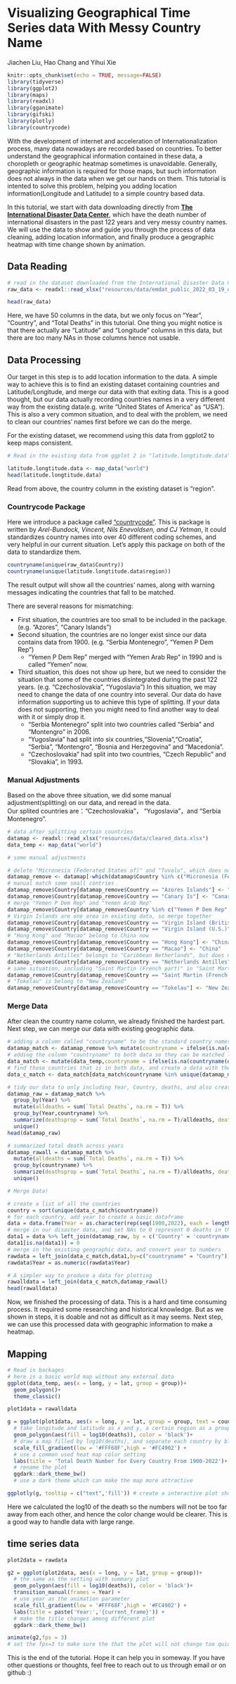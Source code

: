 # Visualizing Geographical Time Series data With Messy Country Name

Jiachen Liu, Hao Chang and Yihui Xie

```r
knitr::opts_chunk$set(echo = TRUE, message=FALSE)
library(tidyverse) 
library(ggplot2)
library(maps)
library(readxl)
library(gganimate)
library(gifski)
library(plotly)
library(countrycode)
```

With the development of internet and acceleration of Internationalization process, many data nowadays are recorded based on countries. To better understand the geographical information contained in these data, a choropleth or geographic heatmap sometimes is unavoidable. Generally, geographic information is required for those maps, but such information does not always in the data when we get our hands on them. This tutorial is intented to solve this problem, helping you adding location information(Longitude and Latitude) to a simple country based data.

In this tutorial, we start with data downloading directly from [**The International Disaster Data Center**](https://public.emdat.be/data), which have the death number of international disasters in the past 122 years and very messy country names. We will use the data to show and guide you through the process of data cleaning, adding location information, and finally produce a geographic heatmap with time change shown by animation.

## Data Reading

```r
# read in the dataset downloaded from the International Disaster Data Center
raw_data <- readxl::read_xlsx("resources/data/emdat_public_2022_03_19_query_uid-LV4CQy.xlsx")
```

```r
head(raw_data)
```
Here, we have 50 columns in the data, but we only focus on "Year", "Country", and "Total Deaths" in this tutorial. One thing you might notice is that there actually are "Latitude" and "Longitude" columns in this data, but there are too many NAs in those columns hence not usable.

## Data Processing

Our target in this step is to add location information to the data. A simple way to achieve this is to find an existing dataset containing countries and Latitude/Longitude, and merge our data with that exiting data. This is a good thought, but our data actually recording countries names in a very different way from the existing data(e.g. write "United States of America" as "USA"). This is also a very common situation, and to deal with the problem, we need to clean our countries' names first before we can do the merge.

For the existing dataset, we recommend using this data from ggplot2 to keep maps consistent. 

```r
# Read in the existing data from ggplot 2 in "latitude.longtitude.data"

latitude.longtitude.data <- map_data("world")
head(latitude.longtitude.data)
```

Read from above, the country column in the existing dataset is "region".

### Countrycode Package

Here we introduce a package called ["countrycode"](https://vincentarelbundock.github.io/countrycode/). This is package is written by *Arel-Bundock, Vincent, Nils Enevoldsen, and CJ Yetman*, it could standardizes country names into over 40 different coding schemes, and very helpful in our current situation. Let's apply this package on both of the data to standardize them. 

```r
countryname(unique(raw_data$Country))
countryname(unique(latitude.longtitude.data$region))
```

The result output will show all the countries' names, along with warning messages indicating the countries that fall to be matched.

There are several reasons for mismatching:  

* First situation, the countries are too small to be included in the package.(e.g. "Azores", "Canary Islands")
* Second situation, the countries are no longer exist since our data contains data from 1900. (e.g. "Serbia Montenegro", "Yemen P Dem Rep")
  + "Yemen P Dem Rep" merged with "Yemen Arab Rep" in 1990 and is called "Yemen" now.
* Third situation, this does not show up here, but we need to consider the situation that some of the countries disintegrated during the past 122 years. (e.g. "Czechoslovakia", "Yugoslavia") In this situation, we may need to change the data of one country into several. Our data do have information supporting us to achieve this type of splitting. If your data does not supporting, then you might need to find another way to deal with it or simply drop it. 
  + "Serbia Montenegro" split into two countries called "Serbia" and "Montengro" in 2006. 
  + "Yugoslavia" had split into six countries,"Slovenia","Croatia", "Serbia", "Montengro", "Bosnia and Herzegovina" and "Macedonia". 
  + "Czechoslovakia" had split into two countries, "Czech Republic" and "Slovakia", in 1993. 

### Manual Adjustments

Based on the above three situation, we did some manual adjustment(splitting) on our data, and reread in the data.   
Our splited countries are："Czechoslovakia"， "Yugoslavia"，and “Serbia Montenegro”.
```r
# data after splitting certain countries
datamap <- readxl::read_xlsx("resources/data/cleared_data.xlsx") 
data_temp <- map_data("world")

# some manual adjustments

# delete "Micronesia (Federated States of)" and "Tuvalu", which does not included in the existing data, hence do not have latitude and longitude information.
datamap_remove <- datamap[-which(datamap$Country %in% c("Micronesia (Federated States of)","Tuvalu")),]
# manual match some small contries 
datamap_remove$Country[datamap_remove$Country == "Azores Islands"] <- "Azores"
datamap_remove$Country[datamap_remove$Country == "Canary Is"] <- "Canary Islands"
# merge "Yemen P Dem Rep" and "Yemen Arab Rep"
datamap_remove$Country[datamap_remove$Country %in% c("Yemen P Dem Rep","Yemen Arab Rep")] <- "Yemen"
# Virgin Islands are one area in existing data, so merge together
datamap_remove$Country[datamap_remove$Country == "Virgin Island (British)"] <- "Virgin Islands"
datamap_remove$Country[datamap_remove$Country == "Virgin Island (U.S.)"] <- "Virgin Islands"
# "Hong Kong" and "Macao" belong to China now
datamap_remove$Country[datamap_remove$Country == "Hong Kong"] <- "China"
datamap_remove$Country[datamap_remove$Country == "Macao"] <- "China"
# "Netherlands Antilles" belongs to "Caribbean Netherlands", but does not have independent geographic information, so including it in "Netherlands"
datamap_remove$Country[datamap_remove$Country == "Netherlands Antilles"] <- "Netherlands"
# same situation, including "Saint Martin (French part)" in "Saint Martin"
datamap_remove$Country[datamap_remove$Country == "Saint Martin (French Part)"] <- "Saint Martin"
# "Tokelau" is belong to "New Zealand"
datamap_remove$Country[datamap_remove$Country == "Tokelau"] <- "New Zealand"
```

### Merge Data

After clean the country name column, we already finished the hardest part. Next step, we can merge our data with existing geographic data.

```r
# adding a column called "countryname" to be the standard country names, and when mismatch then the country must be one of our adjusted countries, so just keep it as it is.
datamap_match <- datamap_remove %>% mutate(countryname = ifelse(is.na(countryname(datamap_remove$Country)),datamap_remove$Country,countryname(datamap_remove$Country)))
# adding the column "countryname" to both data so they can be matched later.
data_match <- mutate(data_temp,countryname = ifelse(is.na(countryname(data_temp$region)),data_temp$region,countryname(data_temp$region)))
# find those countries that is in both data, and create a data with them only
data_c_match <- data_match[data_match$countryname %in% unique(datamap_match$countryname),]

# tidy our data to only including Year, Country, deaths, and also created a summarized column that is the percentage of death in each country each year.
datamap_raw = datamap_match %>%
  group_by(Year) %>%
  mutate(alldeaths = sum(`Total Deaths`, na.rm = T)) %>%
  group_by(Year,countryname) %>%
  summarize(deathsprop = sum(`Total Deaths`, na.rm = T)/alldeaths, deaths = sum(`Total Deaths`, na.rm = T)) %>%
  unique()
head(datamap_raw)

# summarized total death across years
datamap_rawall = datamap_match %>%
  mutate(alldeaths = sum(`Total Deaths`, na.rm = T)) %>%
  group_by(countryname) %>%
  summarize(deathsprop = sum(`Total Deaths`, na.rm = T)/alldeaths, deaths = sum(`Total Deaths`, na.rm = T)) %>%
  unique()
```

```r
# Merge Data!

# create a list of all the countries
country = sort(unique(data_c_match$countryname))
# for each country, add year to create a basic dataframe
data = data.frame(Year = as.character(rep(seq(1900,2022), each = length(country))), Country = rep(country, 123))
# merge in our disaster data, and set NAs to 0 represent 0 deaths in that country that year
data1 = data %>% left_join(datamap_raw, by = c('Country' = 'countryname', 'Year' = 'Year'))
data1[is.na(data1)] = 0
# merge in the existing geographic data, and convert year to numbers
rawdata = left_join(data_c_match,data1,by=c("countryname" = "Country"))
rawdata$Year = as.numeric(rawdata$Year)

# A simpler way to produce a data for plotting
rawalldata = left_join(data_c_match,datamap_rawall)
head(rawalldata)
```
Now, we finished the processing of data. This is a hard and time consuming process. It required some researching and historical knowledge. But as we shown in steps, it is doable and not as difficult as it may seems. Next step, we can use this processed data with geographic information to make a heatmap.


## Mapping

```r
# Read in backages
# here is a basic world map without any external data
ggplot(data_temp, aes(x = long, y = lat, group = group))+
  geom_polygon()+
  theme_classic()
```

```r
plot1data = rawalldata

g = ggplot(plot1data, aes(x = long, y = lat, group = group, text = countryname))+ 
  # take longitude and latitude as x and y, a certain region as a group
  geom_polygon(aes(fill = log10(deaths)), color = 'black')+
  # draw a map filled by log10(deaths), and separate each country by black lines
  scale_fill_gradient(low = '#FFF68F',high = '#FC4902') +
  # use a common used heat map color setting
  labs(title = 'Total Death Number for Every Country From 1900-2022')+
  # rename the plot
  ggdark::dark_theme_bw()
  # use a dark theme which can make the map more attractive

ggplotly(g, tooltip = c("text",'fill')) # create a interactive plot shown it's name and death number
```

Here we calculated the log10 of the death so the numbers will not be too far away from each other, and hence the color change would be clearer. This is a good way to handle data with large range.

## time series data
```r
plot2data = rawdata

g2 = ggplot(plot2data, aes(x = long, y = lat, group = group))+ 
  # the same as the setting with summary plot
  geom_polygon(aes(fill = log10(deaths)), color = 'black')+
  transition_manual(frames = Year) +
  # use year as the animation parameter
  scale_fill_gradient(low = '#FFF68F',high = '#FC4902') +
  labs(title = paste('Year:','{current_frame}')) +
  # make the title changes among different plot
  ggdark::dark_theme_bw()

animate(g2,fps = 3)
# set the fps=3 to make sure the that the plot will not change too quickly
```

This is the end of the tutorial. Hope it can help you in someway. If you have other questions or thoughts, feel free to reach out to us through email or on github :)



